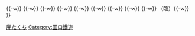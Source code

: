 {{鐵道路線 |
| 名稱 = [[File:Toyotetsu logomark.svg|17px|豐鐵社章]] [[豐橋鐵道]] {{link-ja|田口線|豊橋鉄道田口線}}（廢線）
| 代表色 = #006666
| 背景色 = #CCCCCC
| 車站列表 = [[本長篠站|本長篠]]{{-w}} {{link-ja|三河大草站|三河大草駅|三河大草}}{{-w}} {{link-ja|鳳來寺站|鳳来寺駅|鳳來寺}}{{-w}} {{link-ja|玖老勢站|玖老勢駅|玖老勢}}{{-w}} {{link-ja|三河大石站|三河大石駅|三河大石}}{{-w}} {{link-ja|三河海老站|三河海老駅|三河海老}}{{-w}} {{link-ja|瀧上站|滝上駅|瀧上}}{{-w}} {{link-ja|田峯站|田峯駅|田峯}}{{-w}} {{link-ja|長原前站|長原前駅|長原前}}{{-w}} {{link-ja|清崎站|清崎駅|清崎}}{{-w}} （臨）{{link-ja|鮎淵站|鮎淵駅|鮎淵}}{{-w}} {{link-ja|三河田口站|三河田口駅|三河田口}}}}
<noinclude>
[[Category:豐橋鐵道|廃たくち]]
[[Category:田口鐵道]]
</noinclude>